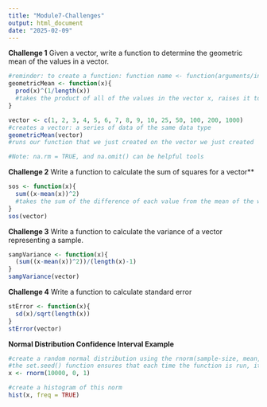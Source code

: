 ```yaml
---
title: "Module7-Challenges"
output: html_document
date: "2025-02-09"
---
```


**Challenge 1**
Given a vector, write a function to determine the geometric mean of the values in a vector.
```r
#reminder: to create a function: function name <- function(arguments/inputs){code to run}
geometricMean <- function(x){
  prod(x)^(1/length(x))
  #takes the product of all of the values in the vector x, raises it to the 1/n, which is the same as taking the nth root of it.
}

vector <- c(1, 2, 3, 4, 5, 6, 7, 8, 9, 10, 25, 50, 100, 200, 1000)
#creates a vector: a series of data of the same data type
geometricMean(vector)
#runs our function that we just created on the vector we just created

#Note: na.rm = TRUE, and na.omit() can be helpful tools
```

**Challenge 2**
Write a function to calculate the sum of squares for a vector**
```r
sos <- function(x){
  sum((x-mean(x))^2)
  #takes the sum of the difference of each value from the mean of the whole vector, squared. 
}
sos(vector)
```

**Challenge 3**
Write a function to calculate the variance of a vector representing a sample.
```r
sampVariance <- function(x){
  (sum((x-mean(x))^2))/(length(x)-1)
}
sampVariance(vector)
```

**Challenge 4**
Write a function to calculate standard error
```r
stError <- function(x){
  sd(x)/sqrt(length(x))
}
stError(vector)
```

**Normal Distribution Confidence Interval Example**
```r
#create a random normal distribution using the rnorm(sample-size, mean, standard deviation) function
#the set.seed() function ensures that each time the function is run, it returns the same set of random numbers
x <- rnorm(10000, 0, 1)

#create a histogram of this norm
hist(x, freq = TRUE)

```

